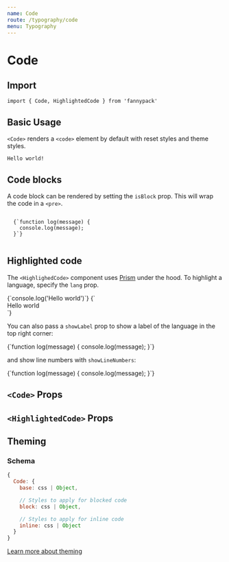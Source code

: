 ```yaml
---
name: Code
route: /typography/code
menu: Typography
---
```



# Code

## Import

`import { Code, HighlightedCode } from 'fannypack'`

## Basic Usage

`<Code>` renders a `<code>` element by default with reset styles and theme styles.

<Playground>
  <Code>Hello world!</Code>
</Playground>

## Code blocks

A code block can be rendered by setting the `isBlock` prop. This will wrap the code in a `<pre>`.

<Playground>
  <Code isBlock>
  {`function log(message) {
    console.log(message);
  }`}
  </Code>
</Playground>

## Highlighted code

The `<HighlighedCode>` component uses [Prism](https://prismjs.com/) under the hood. To highlight a language, specify the `lang` prop.

<Playground>
  <HighlightedCode lang="javascript">
  {`console.log('Hello world')`}
  </HighlightedCode>
  <HighlightedCode isBlock lang="html" marginTop="medium">
  {`<body>
    <div class="content">Hello world</div>
  </body>`}
  </HighlightedCode>
</Playground>

You can also pass a `showLabel` prop to show a label of the language in the top right corner:

<Playground>
  <HighlightedCode isBlock lang="javascript" showLabel>
  {`function log(message) {
    console.log(message);
  }`}
  </HighlightedCode>
</Playground>

and show line numbers with `showLineNumbers`:

<Playground>
  <HighlightedCode isBlock lang="javascript" showLineNumbers>
  {`function log(message) {
    console.log(message);
  }`}
  </HighlightedCode>
</Playground>



## `<Code>` Props

<PropsTable component={Code} />

## `<HighlightedCode>` Props

<PropsTable component={HighlightedCode} />

## Theming

### Schema

```jsx
{
  Code: {
    base: css | Object,

    // Styles to apply for blocked code
    block: css | Object,

    // Styles to apply for inline code
    inline: css | Object
  }
}
```

[Learn more about theming](/styling#theming)
